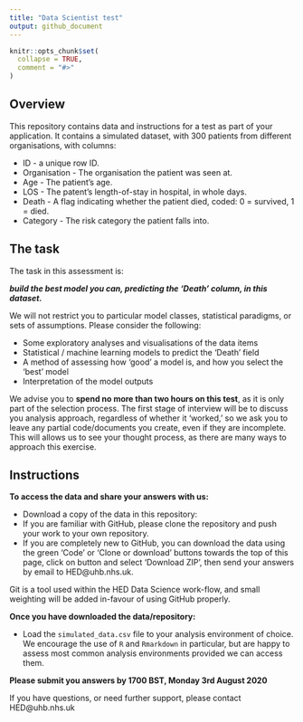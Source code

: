 ```yaml
---
title: "Data Scientist test"
output: github_document
---
```


```r
knitr::opts_chunk$set(
  collapse = TRUE,
  comment = "#>"
)
```

## Overview

This repository contains data and instructions for a test as part of your application.
It contains a simulated dataset, with 300 patients from different organisations, with columns:

+ ID - a unique row ID.
+ Organisation - The organisation the patient was seen at.
+ Age - The patient's age.
+ LOS - The patent's length-of-stay in hospital, in whole days.
+ Death - A flag indicating whether the patient died, coded: 0 = survived, 1 = died.
+ Category - The risk category the patient falls into.

## The task

The task in this assessment is:

___build the best model you can, predicting the 'Death' column, in this dataset.___

We will not restrict you to particular model classes, statistical paradigms, or sets of assumptions. 
Please consider the following:

+ Some exploratory analyses and visualisations of the data items
+ Statistical / machine learning models to predict the 'Death' field
+ A method of assessing how 'good' a model is, and how you select the 'best' model
+ Interpretation of the model outputs

We advise you to __spend no more than two hours on this test__, as it is only part of the selection process.  The first stage of interview will be to discuss you analysis approach, regardless of whether it 'worked,' so we ask you to leave any partial code/documents you create, even if they are incomplete.  This will allows us to see your thought process, as there are many ways to approach this exercise.

## Instructions 

__To access the data and share your answers with us:__

+ Download a copy of the data in this repository:
 + If you are familiar with GitHub, please clone the repository and push your work to your own repository.
 + If you are completely new to GitHub, you can download the data using the green 'Code' or 'Clone or download' buttons towards the top of this page, click on button and select 'Download ZIP', then send your answers by email to HED@uhb.nhs.uk.

Git is a tool used within the HED Data Science work-flow, and small weighting will be added in-favour of using GitHub properly.

__Once you have downloaded the data/repository:__

+ Load the `simulated_data.csv` file to your analysis environment of choice.  We encourage the use of `R` and `Rmarkdown` in particular, but are happy to assess most common analysis environments provided we can access them.


__Please submit you answers by  1700 BST, Monday 3rd August 2020__


If you have questions, or need further support, please contact HED@uhb.nhs.uk 